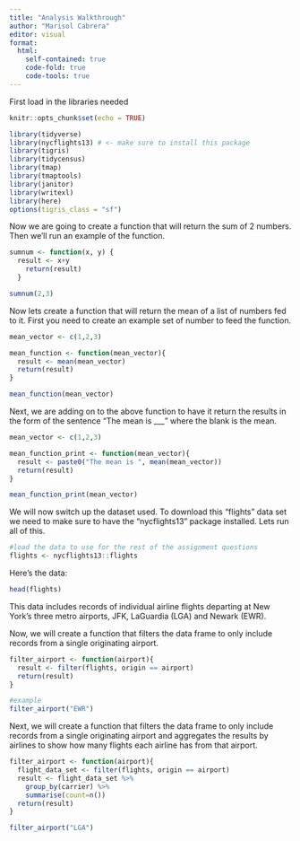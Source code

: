 ```yaml
---
title: "Analysis Walkthrough"
author: "Marisol Cabrera"
editor: visual
format:
  html:
    self-contained: true
    code-fold: true
    code-tools: true
---
```

First load in the libraries needed
```r
knitr::opts_chunk$set(echo = TRUE)

library(tidyverse)
library(nycflights13) # <- make sure to install this package 
library(tigris)
library(tidycensus)
library(tmap)
library(tmaptools)
library(janitor)
library(writexl)
library(here)
options(tigris_class = "sf")

```


Now we are going to create a function that will return the sum of 2 numbers. Then we'll run an example of the function. 

```r

sumnum <- function(x, y) {
  result <- x+y
    return(result)
  } 

sumnum(2,3)

```

Now lets create a function that will return the mean of a list of numbers fed to it. First you need to create an example set of number to feed the function. 
```r

mean_vector <- c(1,2,3)

mean_function <- function(mean_vector){
  result <- mean(mean_vector)
  return(result)
}

mean_function(mean_vector)


```

Next, we are adding on to the above function to have it return the results in the form of the sentence "The mean is ___" where the blank is the mean. 

```r

mean_vector <- c(1,2,3)

mean_function_print <- function(mean_vector){
  result <- paste0("The mean is ", mean(mean_vector))
  return(result)
}

mean_function_print(mean_vector)

```

We will now switch up the dataset used. To download this "flights" data set we need to make sure to have the "nycflights13" package installed. Lets run all of this.

```r
#load the data to use for the rest of the assignment questions
flights <- nycflights13::flights
```

Here's the data:
```r
head(flights)
```

This data includes records of individual airline flights departing at New York's three metro airports, JFK, LaGuardia (LGA) and Newark (EWR).

Now, we will create a function that filters the data frame to only include records from a single originating airport.

```r

filter_airport <- function(airport){
  result <- filter(flights, origin == airport)
  return(result)
}

#example
filter_airport("EWR")


```

Next, we will create a function that filters the data frame to only include records from a single originating airport and aggregates the results by airlines to show how many flights each airline has from that airport.

```r

filter_airport <- function(airport){
  flight_data_set <- filter(flights, origin == airport)
  result <- flight_data_set %>% 
    group_by(carrier) %>% 
    summarise(count=n())
  return(result)
}

filter_airport("LGA")

```
